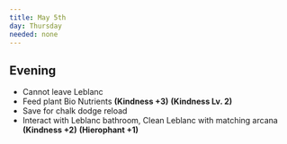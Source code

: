 ```yaml
---
title: May 5th
day: Thursday
needed: none
---
```


## Evening
- Cannot leave Leblanc
- Feed plant Bio Nutrients **(Kindness +3)** **(Kindness Lv. 2)**
- Save for chalk dodge reload
- Interact with Leblanc bathroom, Clean Leblanc with matching arcana **(Kindness
+2)** **(Hierophant +1)**